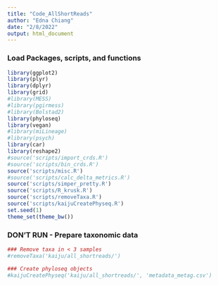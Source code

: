 ```yaml
---
title: "Code_AllShortReads"
author: "Edna Chiang"
date: "2/8/2022"
output: html_document
---
```


### Load Packages, scripts, and functions
```r
library(ggplot2)
library(plyr)
library(dplyr)
library(grid)
#library(MESS)
#library(pgirmess)
#library(Bolstad2)
library(phyloseq)
library(vegan)
#library(miLineage)
#library(psych)
library(car)
library(reshape2)
#source('scripts/import_crds.R')
#source('scripts/bin_crds.R')
source('scripts/misc.R')
#source('scripts/calc_delta_metrics.R')
source('scripts/simper_pretty.R')
source('scripts/R_krusk.R')
source('scripts/removeTaxa.R')
source('scripts/kaijuCreatePhyseq.R')
set.seed(1)
theme_set(theme_bw())
```



### DON'T RUN - Prepare taxonomic data
```r
### Remove taxa in < 3 samples
#removeTaxa('kaiju/all_shortreads/')

### Create phyloseq objects
#kaijuCreatePhyseq('kaiju/all_shortreads/', 'metadata_metag.csv')

```